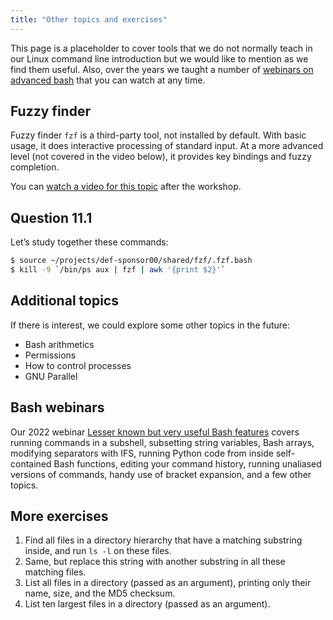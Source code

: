 ```yaml
---
title: "Other topics and exercises"
---
```


This page is a placeholder to cover tools that we do not normally teach in our Linux command line introduction
but we would like to mention as we find them useful. Also, over the years we taught a number of
[webinars on advanced bash](https://training.westdri.ca/getting-started/#linux-command-line){target="_blank"}
that you can watch at any time.

## Fuzzy finder

Fuzzy finder `fzf` is a third-party tool, not installed by default. With basic usage, it does interactive
processing of standard input. At a more advanced level (not covered in the video below), it provides key
bindings and fuzzy completion.

<!-- **Update (2020-June-25)**: On the training cluster, the path to `fzf` has changed -- you can now load it with: -->

<!-- ``` -->
<!-- source ~user120/shared/fzf/.fzf.bash -->
<!-- ``` -->

<!-- ```sh -->
<!-- $ source /project/shared/fzf/.fzf.bash     # each user in each shell or put it into your ~/.bashrc -->
<!-- $ fzf -->
<!-- $ nano $(fzf --height 40%) -->
<!-- $ kill -9 `/bin/ps aux | fzf | awk '{print $2}'` -->
<!-- $ e `find ~/Documents/ -type f | fzf` -->
<!-- ``` -->

<!-- 11-fzf.mkv -->
::: {.callout-note}
You can [watch a video for this topic](https://youtu.be/Mq6Vs9v_VAI){target="_blank"} after the workshop.
:::

::: {.callout-caution collapse="true"}
## Question 11.1
Let's study together these commands:
```sh
$ source ~/projects/def-sponsor00/shared/fzf/.fzf.bash
$ kill -9 `/bin/ps aux | fzf | awk '{print $2}'`
```
:::

## Additional topics

If there is interest, we could explore some other topics in the future:

- Bash arithmetics
- Permissions
- How to control processes
- GNU Parallel

## Bash webinars

Our 2022 webinar
[Lesser known but very useful Bash features](https://training.westdri.ca/getting-started/#linux-command-line){target="_blank"}
covers running commands in a subshell, subsetting string variables, Bash arrays, modifying separators with
IFS, running Python code from inside self-contained Bash functions, editing your command history, running
unaliased versions of commands, handy use of bracket expansion, and a few other topics.

## More exercises

1. Find all files in a directory hierarchy that have a matching substring inside, and run `ls -l` on these files.
1. Same, but replace this string with another substring in all these matching files.
1. List all files in a directory (passed as an argument), printing only their name, size, and the MD5 checksum.
1. List ten largest files in a directory (passed as an argument).
